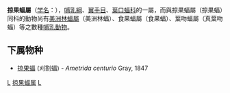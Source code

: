 {{Unreferenced|time=2019-03-31T10:36:20+00:00}}
{{Automatic taxobox
| taxon = Ametrida
| authority = Gray, 1847
}}

'''掠果蝠屬'''（[[学名|学名]]：{{lang|la|''Ametrida''}}），[[哺乳綱|哺乳綱]]、[[翼手目|翼手目]]、[[葉口蝠科|葉口蝠科]]的一屬，而與掠果蝠屬（掠果蝠）同科的動物尚有[[美洲林蝠屬|美洲林蝠屬]]（美洲林蝠）、食果蝠屬（食果蝠）、葉吻蝠屬（真葉吻蝠）等之數種[[哺乳動物|哺乳動物]]。

==下属物种==
* [[掠果蝠|掠果蝠]] (刈割蝠) - ''Ametrida centurio'' Gray, 1847

{{Taxonbar|from=Q11078080}}

[[Category:葉口蝠科|L]]
[[Category:掠果蝠属|]]
[[Category:1847年描述的分类群|L]]

{{蝙蝠小作品}}